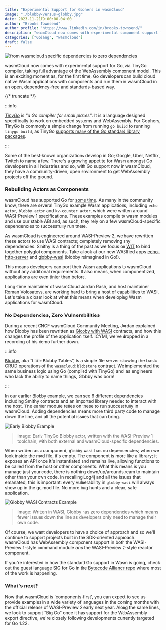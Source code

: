 ```yaml
---
title: "Experimental Support for Gophers in wasmCloud"
image: "./blobby-versus-globby.jpg"
date: 2023-11-21T9:00:00-04:00
author: "Brooks Townsend"
author_profile: "https://www.linkedin.com/in/brooks-townsend/"
description: "wasmCloud now comes with experimental component support for Go"
categories: ["Golang", "wasmcloud"]
draft: false
---
```



![from wasmcloud specific dependencies to zero dependencies](./blobby-versus-globby.jpg)

wasmCloud now comes with experimental support for Go, via TinyGo compiler, taking full advantage of the WebAssembly component model. This is an exciting moment as, for the first time, Go developers can build cloud native Wasm applications with components and run them in wasmCloud in an open, dependency-free and standards-based way.

{/* truncate */}

:::info

*[TinyGo](https://tinygo.org/)* is *"a Go compiler for small places"*. It is a language designed specifically to work on embedded systems and WebAssembly. For Gophers, TinyGo is commonly a simple change from running `go build` to running `tinygo build`, as TinyGo [supports many of the Go standard library packages](https://tinygo.org/docs/reference/lang-support/stdlib/).

:::

Some of the best-known organizations develop in Go; Google, Uber, Netflix, Twitch to name a few. There's a growing appetite for Wasm amongst Go developers in all industries and so, with Go support now in wasmCloud, they have a community-driven, open environment to get WebAssembly projects off the ground.

### Rebuilding Actors as Components

wasmCloud has supported Go for [some time](https://wasmcloud.com/blog/example_creating_webassembly_actor_in_go_with_tinygo). As many in the community know, there are several TinyGo example Wasm applications, including `echo actor`, `blobby actor` and `kv-counter actor`, which were written around WASI-Preview 1 specifications. These examples compile to wasm modules and use our stable ABI and, as such, they rely on a few wasmCloud-specific dependencies to successfully run there.

As wasmCloud is engineered around WASI-Preview 2, we have rewritten these actors to use WASI contracts; completely removing any dependencies. Smithy is a thing of the past as we focus on [WIT](https://cosmonic.com/blog/engineering/wit-cheat-sheet) to bind together polyglot components. Take a look at our new WASIfied apps [echo-http-server](https://github.com/wasmCloud/wasmCloud/tree/main/examples/golang/actors/http-echo-tinygo) and [globby-wasi](https://github.com/jordan-rash/globby-wasi) (blobby reimagined in Go!).

This means developers can port their Wasm applications to wasmCloud without any additional requirements. It also means, when componentized, applications are even tinier than before.

Long-time maintainer of wasmCloud Jordan Rash, and host maintainer Roman Volosatovs, are working hard to bring a host of capabilities to WASI. Let's take a closer look at what this means when developing Wasm applications for wasmCloud.

### No Dependencies, Zero Vulnerabilities

During a recent CNCF wasmCloud Community Meeting, Jordan explained how Blobby has been rewritten as [Globby with WASI](https://github.com/jordan-rash/globby-wasi) contracts, and how this changes the profile of the application itself. ICYMI, we've dropped in a recording of his demo further down.

:::info

[Blobby](https://github.com/wasmCloud/examples/tree/main/actor/blobby), aka “Little Blobby Tables”, is a simple file server showing the basic CRUD operations of the `wasmcloud:blobstore` contract. We implemented the same business logic using Go (compiled with TinyGo) and, as engineers who lack the ability to name things, Globby was born!

:::

In our earlier Blobby example, we can see 6 different dependencies including Smithy contracts and an imported library needed to interact with the host. The earlier module relies on these to run successfully in wasmCloud. Adding dependencies means more third party code to manage down the line, and all the potential issues that can bring.

![Early Blobby Example](blobby-wasi-preview-1.png)
> Image: Early TinyGo Blobby actor, written with the WASI-Preview 1 toolchain, with both external and wasmCloud-specific dependencies.

When written as a component, `globby-wasi` has no dependencies; when we look inside the mod file, it's empty. The component is more like a library; it exposes an API once it's instantiated and remains live, allowing functions to be called from the host or other components. What this means is you manage just your code, there is nothing down/up/aroundstream to maintain other than your own code. In recalling Log4j and all the issues that emanated, this is important: every vulnerability in `globby-wasi` will always show up in the go.mod file. No more bug hunts and a clean, safe application.

![Globby WASI Contracts Example](globby-wasi-preview-2.png)
> Image: Written in WASI, Globby has zero dependencies which means fewer issues down the line as developers only need to manage their own code.

<ReactPlayer url='https://youtu.be/idQYnXqvAhU?t=90' controls />

Of course, we want developers to have a choice of approach and so we'll continue to support projects built in the SDK-oriented approach. wasmCloud has WebAssembly component support in both the WASI-Preview 1-style command module _and_ the WASI-Preview 2-style reactor component.

If you're interested in how the standard Go support in Wasm is going, check out the guest language SIG for Go in the [Bytecode Alliance repo](https://github.com/bytecodealliance/meetings/tree/main/SIG-Guest-Languages/Go) where most of the work is happening.

### What's next?

Now that wasmCloud is 'components-first', you can expect to see us provide examples in a wide variety of languages in the coming months with the official release of WASI-Preview 2 early next year. Along the same lines, we look to support “Big Go” once it has support for the WebAssembly export directive, we're closely following developments currently targeted for Go 1.22.
